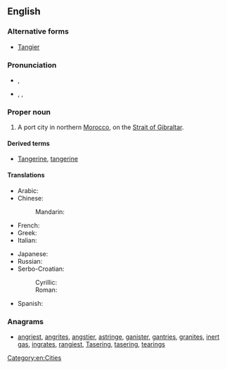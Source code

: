 ==English==
{{wikipedia}}

===Alternative forms===
* [[Tangier]]

===Pronunciation===
* {{a|RP}} {{IPAchar|/tænˈdʒɪəz/}}, {{X-SAMPA|/t{n"dZI@z/}}
* {{a|US}} {{enPR|tănjîrzʹ}}, {{IPAchar|/tænˈdʒɪrz/}}, {{X-SAMPA|/t{n"dZIr\z/}}

===Proper noun===
{{en-proper noun}}

# A port city in northern [[Morocco]], on the [[Strait of Gibraltar]].

====Derived terms====
* [[Tangerine]], [[tangerine]]

====Translations====
{{trans-top|a port city in northern Morocco}}
* Arabic: {{t|ar|طنجة|f|tr=ŧánja}}
* Chinese:
*: Mandarin: {{t|cmn|丹吉尔|tr=Dānjí’ěr}}
* French: {{t+|fr|Tanger}}
* Greek: {{t|el|Ταγγέρη|tr=Tangéri}}
* Italian: {{t|it|Tangeri|f}}
{{trans-mid}}
* Japanese: {{t|ja|タンジール|tr=Tanjīru}}
* Russian: {{t|ru|Танжер|m|tr=Tanžér}}
* Serbo-Croatian:
*: Cyrillic: {{t|sh|Тангер|m|sc=Cyrl}}
*: Roman: {{t|sh|Tanger|m|sc=Latn}}
* Spanish: {{t+|es|Tánger|m}}
{{trans-bottom}}

===Anagrams===
* [[angriest#English|angriest]], [[angrites#English|angrites]], [[angstier#English|angstier]], [[astringe#English|astringe]], [[ganister#English|ganister]], [[gantries#English|gantries]], [[granites#English|granites]], [[inert gas#English|inert gas]], [[ingrates#English|ingrates]], [[rangiest#English|rangiest]], [[Tasering#English|Tasering]], [[tasering#English|tasering]], [[tearings#English|tearings]]

[[Category:en:Cities]]